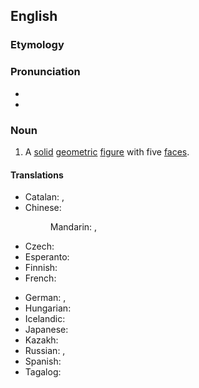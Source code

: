 ==English==

===Etymology===
{{confix|en|penta|hedron}}

===Pronunciation===
* {{IPA|en|/ˌpɛntaˈhiːdɹən/}}
* {{rhymes|en|iːdɹən}}

===Noun===
{{en-noun|s|pentahedra}}

# A [[solid]] [[geometric]] [[figure]] with five [[face]]s.

====Translations====
{{trans-top|solid geometric figure}}
* Catalan: {{t+|ca|pentaedre|m}}, {{t+|ca|pentàedre|m}}
* Chinese:
*: Mandarin: {{t+|cmn|五面體|sc=Hani}}, {{t+|cmn|五面体|tr=wǔmiàntǐ|sc=Hani}}
* Czech: {{t|cs|pětistěn|m}}
* Esperanto: {{t|eo|kvinedro}}
* Finnish: {{t+|fi|pentaedri}}
* French: {{t+|fr|pentaèdre|m}}
{{trans-mid}}
* German: {{t|de|Pentaeder|n}}, {{t|de|Fünfflächner |m}}
* Hungarian: {{t|hu|pentaéder}}
* Icelandic: {{t|is|fimmflötungur|m}}
* Japanese: {{t|ja|五面体|tr=ごめんたい, gomentai|sc=Jpan}}
* Kazakh: {{t|kk|пентаэдр}}
* Russian: {{t+|ru|пента́эдр|m}}, {{t+|ru|пятигра́нник|m}}
* Spanish: {{t|es|pentaedro|m}}
* Tagalog: {{t|tl|limdayag}}
{{trans-bottom}}